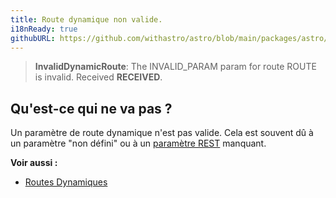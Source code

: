 ```yaml
---
title: Route dynamique non valide.
i18nReady: true
githubURL: https://github.com/withastro/astro/blob/main/packages/astro/src/core/errors/errors-data.ts
---
```


> **InvalidDynamicRoute**: The INVALID_PARAM param for route ROUTE is invalid. Received **RECEIVED**.

## Qu'est-ce qui ne va pas ?
Un paramètre de route dynamique n'est pas valide. Cela est souvent dû à un paramètre "non défini" ou à un [paramètre REST](/fr/basics/routing/#paramètres-rest) manquant.

**Voir aussi :**
-  [Routes Dynamiques](/fr/basics/routing/#routes-dynamiques)